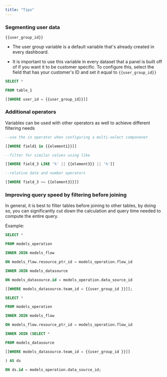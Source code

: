```yaml
---
title: "Tips"
---
```


### Segmenting user data

`{{user_group_id}}`

- The user group variable is a default variable that's already created in every dashboard.

- It is important to use this variable in every dataset that a panel is built off of if you want it to be customer specific. To configure this, select the field that has your customer's ID and set it equal to `{{user_group_id}}`

```sql Example
SELECT *

FROM table_1

[[WHERE user_id = {{user_group_id}}]]
```

### Additional operators

Variables can be used with other operators as well to achieve different filtering needs

```sql
--use the in operator when configuring a multi-select componenet

[[WHERE field1 in {{element1}}]]

--filter for similar values using like

[[WHERE field_3 LIKE '%' || {{element3}} || '%']]

--relative date and number operators

[[WHERE field_3 >= {{element3}}]]

```

### Improving query speed by filtering before joining

In general, it is best to filter tables before joining to other tables, by doing so, you can significantly cut down the calculation and query time needed to compute the entire query.

Example:

```sql Original Query
SELECT *

FROM models_operation

INNER JOIN models_flow

ON models_flow.resource_ptr_id = models_operation.flow_id

INNER JOIN models_datasource

ON models_datasource.id = models_operation.data_source_id

[[WHERE models_datasource.team_id = {{user_group_id }}]];
```

```sql Improved Query
SELECT *

FROM models_operation

INNER JOIN models_flow

ON models_flow.resource_ptr_id = models_operation.flow_id

INNER JOIN (SELECT *

FROM models_datasource

[[WHERE models_datasource.team_id = {{user_group_id }}]]

) AS ds

ON ds.id = models_operation.data_source_id;
```

